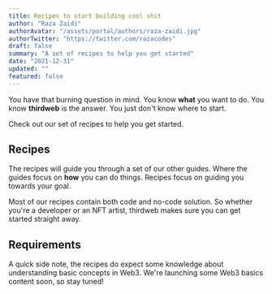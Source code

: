 ```yaml
---
title: Recipes to start building cool shit
author: "Raza Zaidi"
authorAvatar: "/assets/portal/authors/raza-zaidi.jpg"
authorTwitter: "https://twitter.com/razacodes"
draft: false
summary: "A set of recipes to help you get started" 
date: "2021-12-31"
updated: ""
featured: false
---
```


You have that burning question in mind. You know **what** you want to do. You know **thirdweb** is the answer. You just don't know where to start.

Check out our set of recipes to help you get started. 

## Recipes
The recipes will guide you through a set of our other guides. Where the guides focus on **how** you can do things. Recipes focus on guiding you towards your goal.

Most of our recipes contain both code and no-code solution. So whether you're a developer or an NFT artist, thirdweb makes sure you can get started straight away.

## Requirements
A quick side note, the recipes do expect some knowledge about understanding basic concepts in Web3. We're launching some Web3 basics content soon, so stay tuned!

<MdxNavigation>
  <MdxNavigationItem
    href="/portal/learn/modules/pack"
    title="Pack"
  />
  <MdxNavigationItem
    href="/portal/learn/recipes/nft-token-marketplace"
    title="Sell YOUR NFTs in YOUR Coins on YOUR Marketplace"
    next
  />
</MdxNavigation>

